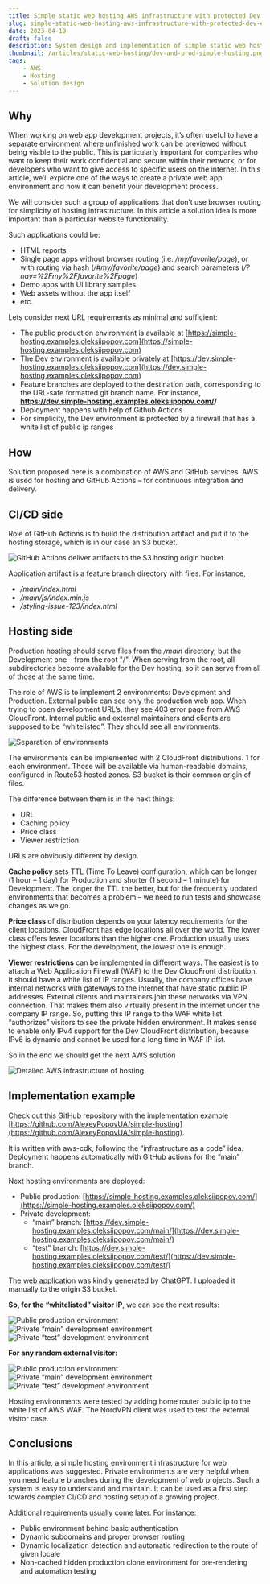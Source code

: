 ```yaml
---
title: Simple static web hosting AWS infrastructure with protected Dev environment
slug: simple-static-web-hosting-aws-infrastructure-with-protected-dev-environment
date: 2023-04-19
draft: false
description: System design and implementation of simple static web hosting with public and private environments
thumbnail: /articles/static-web-hosting/dev-and-prod-simple-hosting.png
tags:
    - AWS
    - Hosting
    - Solution design
---
```


## Why

When working on web app development projects, it’s often useful to have a separate environment where unfinished work can be previewed without being visible to the public. This is particularly important for companies who want to keep their work confidential and secure within their network, or for developers who want to give access to specific users on the internet. In this article, we’ll explore one of the ways to create a private web app environment and how it can benefit your development process.

We will consider such a group of applications that don’t use browser routing for simplicity of hosting infrastructure. In this article a solution idea is more important than a particular website functionality.

Such applications could be:

* HTML reports
* Single page apps without browser routing (i.e. */my/favorite/page*), or with routing via hash (*/#my/favorite/page*) and search parameters (*/?nav=%2Fmy%2Ffavorite%2Fpage*)
* Demo apps with UI library samples
* Web assets without the app itself
* etc.

Lets consider next URL requirements as minimal and sufficient:

* The public production environment is available at [https://simple-hosting.examples.oleksiipopov.com](https://simple-hosting.examples.oleksiipopov.com)
* The Dev environment is available privately at [https://dev.simple-hosting.examples.oleksiipopov.com](https://dev.simple-hosting.examples.oleksiipopov.com)
* Feature branches are deployed to the destination path, corresponding to the URL-safe formatted git branch name. For instance, **https://dev.simple-hosting.examples.oleksiipopov.com/<branch-name>/**
* Deployment happens with help of Github Actions
* For simplicity, the Dev environment is protected by a firewall that has a white list of public ip ranges

## How

Solution proposed here is a combination of AWS and GitHub services. AWS is used for hosting and GitHub Actions – for continuous integration and delivery.

## CI/CD side

Role of GitHub Actions is to build the distribution artifact and put it to the hosting storage, which is in our case an S3 bucket.

![GitHub Actions deliver artifacts to the S3 hosting origin bucket](/articles/static-web-hosting/gha-and-simple-hosting.png "GitHub Actions deliver artifacts to the S3 hosting origin bucket")

Application artifact is a feature branch directory with files. For instance,

* */main/index.html*
* */main/js/index.min.js*
* */styling-issue-123/index.html*

## Hosting side

Production hosting should serve files from the */main* directory, but the Development one – from the root "/". When serving from the root, all subdirectories become available for the Dev hosting, so it can serve from all of those at the same time.

The role of AWS is to implement 2 environments: Development and Production. External public can see only the production web app. When trying to open development URL’s, they see 403 error page from AWS CloudFront. Internal public and external maintainers and clients are supposed to be “whitelisted”. They should see all environments.

![Separation of environments](/articles/static-web-hosting/dev-and-prod-simple-hosting.png "Separation of environments")

The environments can be implemented with 2 CloudFront distributions. 1 for each environment. Those will be available via human-readable domains, configured in Route53 hosted zones. S3 bucket is their common origin of files.

The difference between them is in the next things:

* URL
* Caching policy
* Price class
* Viewer restriction

URLs are obviously different by design.

**Cache policy** sets TTL (Time To Leave) configuration, which can be longer (1 hour – 1 day) for Production and shorter (1 second – 1 minute) for Development. The longer the TTL the better, but for the frequently updated environments that becomes a problem – we need to run tests and showcase changes as we go.

**Price class** of distribution depends on your latency requirements for the client locations. CloudFront has edge locations all over the world. The lower class offers fewer locations than the higher one. Production usually uses the highest class. For the development, the lowest one is enough.

**Viewer restrictions** can be implemented in different ways. The easiest is to attach a Web Application Firewall (WAF) to the Dev CloudFront distribution. It should have a white list of IP ranges. Usually, the company offices have internal networks with gateways to the internet that have static public IP addresses. External clients and maintainers join these networks via VPN connection. That makes them also virtually present in the internet under the company IP range. So, putting this IP range to the WAF white list “authorizes” visitors to see the private hidden environment. It makes sense to enable only IPv4 support for the Dev CloudFront distribution, because IPv6 is dynamic and cannot be used for a long time in WAF IP list.

So in the end we should get the next AWS solution

![Detailed AWS infrastructure of hosting](/articles/static-web-hosting/simple-hosting-with-hidden-dev.png "Detailed AWS infrastructure of hosting")

## Implementation example

Check out this GitHub repository with the implementation example [https://github.com/AlexeyPopovUA/simple-hosting](https://github.com/AlexeyPopovUA/simple-hosting).

It is written with aws-cdk, following the “infrastructure as a code” idea. Deployment happens automatically with GitHub actions for the “main” branch.

Next hosting environments are deployed:

* Public production: [https://simple-hosting.examples.oleksiipopov.com/](https://simple-hosting.examples.oleksiipopov.com/)
* Private development:
    * “main” branch: [https://dev.simple-hosting.examples.oleksiipopov.com/main/](https://dev.simple-hosting.examples.oleksiipopov.com/main/)
    * “test” branch: [https://dev.simple-hosting.examples.oleksiipopov.com/test/](https://dev.simple-hosting.examples.oleksiipopov.com/test/)

The web application was kindly generated by ChatGPT. I uploaded it manually to the origin S3 bucket.

**So, for the “whitelisted” visitor IP**, we can see the next results:

![Public production environment](/articles/static-web-hosting/public-production-environment.png "Public production environment")
![Private “main” development environment](/articles/static-web-hosting/private-main-development-environment.png "Private “main” development environment")
![Private “test” development environment](/articles/static-web-hosting/private-test-development-environment.png "Private “test” development environment")

**For any random external visitor:**

![Public production environment](/articles/static-web-hosting/public-production-environment.png "Public production environment")
![Private “main” development environment](/articles/static-web-hosting/external-visitor-test-environment.png "Private “main” development environment")
![Private “test” development environment](/articles/static-web-hosting/external-visitor-main-environment.png "Private “test” development environment")

Hosting environments were tested by adding home router public ip to the white list of AWS WAF. The NordVPN client was used to test the external visitor case.

## Conclusions

In this article, a simple hosting environment infrastructure for web applications was suggested. Private environments are very helpful when you need feature branches during the development of web projects. Such a system is easy to understand and maintain. It can be used as a first step towards complex CI/CD and hosting setup of a growing project.

Additional requirements usually come later. For instance:

* Public environment behind basic authentication
* Dynamic subdomains and proper browser routing
* Dynamic localization detection and automatic redirection to the route of given locale
* Non-cached hidden production clone environment for pre-rendering and automation testing
